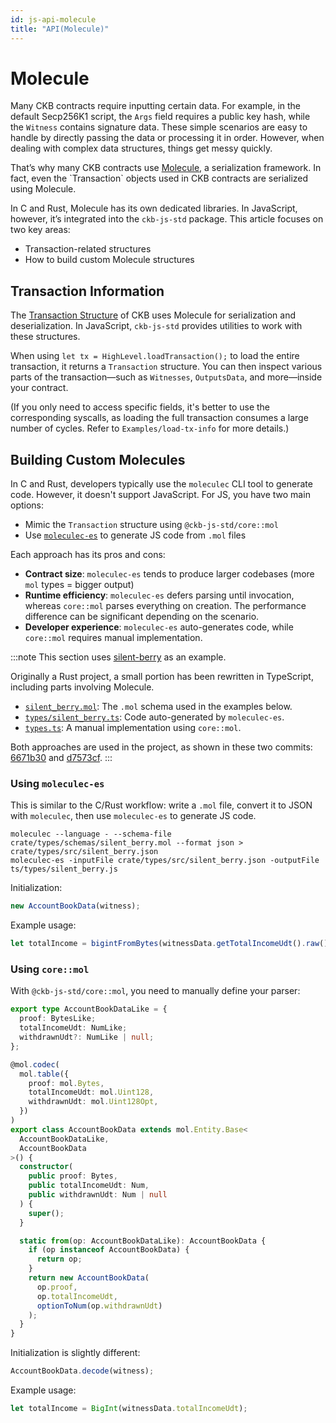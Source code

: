 ```yaml
---
id: js-api-molecule
title: "API(Molecule)"
---
```



# Molecule

Many CKB contracts require inputting certain data. For example, in the default Secp256K1 script, the `Args` field requires a public key hash, while the `Witness` contains signature data. These simple scenarios are easy to handle by directly passing the data or processing it in order. However, when dealing with complex data structures, things get messy quickly.

That’s why many CKB contracts use [Molecule](../../serialization/serialization-molecule-in-ckb), a serialization framework. In fact, even the \`Transaction\` objects used in CKB contracts are serialized using Molecule.

In C and Rust, Molecule has its own dedicated libraries. In JavaScript, however, it’s integrated into the `ckb-js-std` package. This article focuses on two key areas:

- Transaction-related structures
- How to build custom Molecule structures

## Transaction Information

The [Transaction Structure](https://github.com/nervosnetwork/rfcs/blob/master/rfcs/0022-transaction-structure/0022-transaction-structure.md) of CKB uses Molecule for serialization and deserialization. In JavaScript, `ckb-js-std` provides utilities to work with these structures.

When using `let tx = HighLevel.loadTransaction();` to load the entire transaction, it returns a `Transaction` structure. You can then inspect various parts of the transaction—such as `Witnesses`, `OutputsData`, and more—inside your contract.

(If you only need to access specific fields, it's better to use the corresponding syscalls, as loading the full transaction consumes a large number of cycles. Refer to `Examples/load-tx-info` for more details.)

## Building Custom Molecules

In C and Rust, developers typically use the `moleculec` CLI tool to generate code. However, it doesn't support JavaScript. For JS, you have two main options:

- Mimic the `Transaction` structure using `@ckb-js-std/core::mol`
- Use [`moleculec-es`](https://github.com/nervosnetwork/moleculec-es) to generate JS code from `.mol` files

Each approach has its pros and cons:

- **Contract size**: `moleculec-es` tends to produce larger codebases (more `mol` types = bigger output)
- **Runtime efficiency**: `moleculec-es` defers parsing until invocation, whereas `core::mol` parses everything on creation. The performance difference can be significant depending on the scenario.
- **Developer experience**: `moleculec-es` auto-generates code, while `core::mol` requires manual implementation.

:::note
This section uses [silent-berry](https://github.com/ksleifjsslsls/silent-berry2/tree/re-js) as an example.

Originally a Rust project, a small portion has been rewritten in TypeScript, including parts involving Molecule.

- [`silent_berry.mol`](https://github.com/ksleifjsslsls/silent-berry2/blob/re-js/crate/types/schemas/silent_berry.mol): The `.mol` schema used in the examples below.
- [`types/silent_berry.ts`](https://github.com/ksleifjsslsls/silent-berry2/blob/re-js/ts/types/silent_berry.js): Code auto-generated by `moleculec-es`.
- [`types.ts`](https://github.com/ksleifjsslsls/silent-berry2/blob/re-js/ts/account_book/src/types.ts): A manual implementation using `core::mol`.

Both approaches are used in the project, as shown in these two commits:
[6671b30](https://github.com/ksleifjsslsls/silent-berry2/commit/6671b30fdedd1a0164ed9b16d8b02437aa874495) and [d7573cf](https://github.com/ksleifjsslsls/silent-berry2/commit/d7573cfcae2b8089d09568de751a4449a59a0534).
:::

### Using `moleculec-es`

This is similar to the C/Rust workflow: write a `.mol` file, convert it to JSON with `moleculec`, then use `moleculec-es` to generate JS code.

```shell
moleculec --language - --schema-file crate/types/schemas/silent_berry.mol --format json > crate/types/src/silent_berry.json
moleculec-es -inputFile crate/types/src/silent_berry.json -outputFile ts/types/silent_berry.js
```

Initialization:

```ts
new AccountBookData(witness);
```

Example usage:

```ts
let totalIncome = bigintFromBytes(witnessData.getTotalIncomeUdt().raw());
```

### Using `core::mol`

With `@ckb-js-std/core::mol`, you need to manually define your parser:

```ts
export type AccountBookDataLike = {
  proof: BytesLike;
  totalIncomeUdt: NumLike;
  withdrawnUdt?: NumLike | null;
};

@mol.codec(
  mol.table({
    proof: mol.Bytes,
    totalIncomeUdt: mol.Uint128,
    withdrawnUdt: mol.Uint128Opt,
  })
)
export class AccountBookData extends mol.Entity.Base<
  AccountBookDataLike,
  AccountBookData
>() {
  constructor(
    public proof: Bytes,
    public totalIncomeUdt: Num,
    public withdrawnUdt: Num | null
  ) {
    super();
  }

  static from(op: AccountBookDataLike): AccountBookData {
    if (op instanceof AccountBookData) {
      return op;
    }
    return new AccountBookData(
      op.proof,
      op.totalIncomeUdt,
      optionToNum(op.withdrawnUdt)
    );
  }
}
```

Initialization is slightly different:

```ts
AccountBookData.decode(witness);
```

Example usage:

```ts
let totalIncome = BigInt(witnessData.totalIncomeUdt);
```
